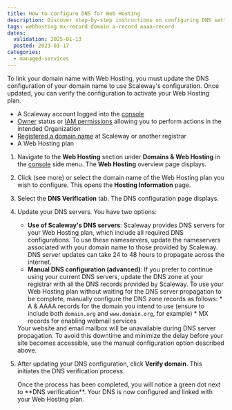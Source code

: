 ```yaml
---
title: How to configure DNS for Web Hosting
description: Discover step-by-step instructions on configuring DNS settings for your web hosting, ensuring seamless connectivity and performance.
tags: webhosting mx-record domain a-record aaaa-record
dates:
  validation: 2025-01-13
  posted: 2023-01-17
categories:
  - managed-services
---
```




To link your domain name with Web Hosting, you must update the DNS configuration of your domain name to use Scaleway's configuration. Once updated, you can verify the configuration to activate your Web Hosting plan.

<Requirements />

- A Scaleway account logged into the [console](https://console.scaleway.com)
- [Owner](/iam/concepts/#owner) status or [IAM permissions](/iam/concepts/#permission) allowing you to perform actions in the intended Organization
- [Registered a domain name](/domains-and-dns/how-to/register-internal-domain/) at Scaleway or another registrar
- A Web Hosting plan

1. Navigate to the **Web Hosting** section under **Domains & Web Hosting** in the [console](https://console.scaleway.com/) side menu. The **Web Hosting** overview page displays.
2. Click <Icon name="seeMore" /> (see more) or select the domain name of the Web Hosting plan you wish to configure. This opens the **Hosting Information** page.
3. Select the **DNS Verification** tab. The DNS configuration page displays.
4. Update your DNS servers. You have two options:
    - **Use of Scaleway's DNS servers**:
        Scaleway provides DNS servers for your Web Hosting plan, which include all required DNS configurations. To use these nameservers, update the nameservers associated with your domain name to those provided by Scaleway.
        <Message type="note">
          DNS server updates can take 24 to 48 hours to propagate across the internet.
        </Message>
    - **Manual DNS configuration (advanced)**:
        If you prefer to continue using your current DNS servers, update the DNS zone at your registrar with all the DNS records provided by Scaleway.
        <Message type="tip">
          To use your Web Hosting plan without waiting for the DNS server propagation to be complete, manually configure the DNS zone records as follows:
          * A & AAAA records for the domain you intend to use (ensure to include both `domain.org` and `www.domain.org`, for example)
          * MX records for enabling webmail services
        </Message>
    <Message type="important">
      Your website and email mailbox will be unavailable during DNS server propagation. To avoid this downtime and minimize the delay before your site becomes accessible, use the manual configuration option described above.
    </Message>
5. After updating your DNS configuration, click **Verify domain**. This initiates the DNS verification process.

    <Lightbox image={image} alt="" />
    Once the process has been completed, you will notice a green dot next to **DNS verification**. Your DNS is now configured and linked with your Web Hosting plan.